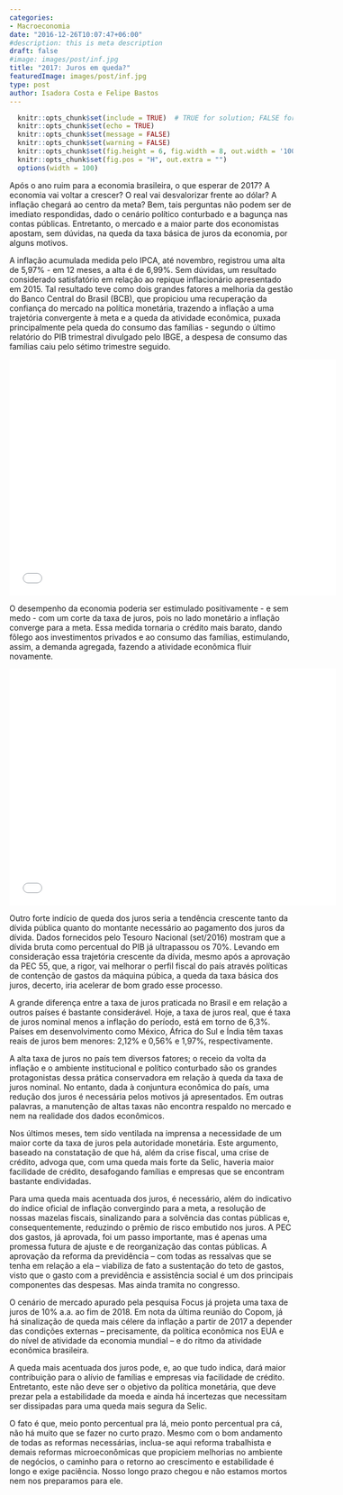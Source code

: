 ```yaml
---
categories:
- Macroeconomia
date: "2016-12-26T10:07:47+06:00"
#description: this is meta description
draft: false
#image: images/post/inf.jpg
title: "2017: Juros em queda?"
featuredImage: images/post/inf.jpg
type: post
author: Isadora Costa e Felipe Bastos
---
```


```r
  knitr::opts_chunk$set(include = TRUE)  # TRUE for solution; FALSE for questions set
  knitr::opts_chunk$set(echo = TRUE)
  knitr::opts_chunk$set(message = FALSE)
  knitr::opts_chunk$set(warning = FALSE)
  knitr::opts_chunk$set(fig.height = 6, fig.width = 8, out.width = '100%', fig.align = "center")
  knitr::opts_chunk$set(fig.pos = "H", out.extra = "")
  options(width = 100)
```

Após o ano ruim para a economia brasileira, o que esperar de 2017? A economia vai voltar a crescer? O real vai desvalorizar frente ao dólar? A inflação chegará ao centro da meta? Bem, tais perguntas não podem ser de imediato respondidas, dado o cenário político conturbado e a bagunça nas contas públicas. Entretanto, o mercado e a maior parte dos economistas apostam, sem dúvidas, na queda da taxa básica de juros da economia, por alguns motivos.

A inflação acumulada medida pelo IPCA, até novembro, registrou uma alta de 5,97% - em 12 meses, a alta é de 6,99%. Sem dúvidas, um resultado considerado satisfatório em relação ao repique inflacionário apresentado em 2015. Tal resultado teve como dois grandes fatores a melhoria da gestão do Banco Central do Brasil (BCB), que propiciou uma recuperação da confiança do mercado na política monetária, trazendo a inflação a uma trajetória convergente à meta e a queda da atividade econômica, puxada principalmente pela queda do consumo das famílias - segundo o último relatório do PIB trimestral divulgado pelo IBGE, a despesa de consumo das famílias caiu pelo sétimo trimestre seguido.

<iframe width="580" height="420" frameborder="0" scrolling="no" src="//plot.ly/~marcelinobguerra/10.embed"></iframe>

O desempenho da economia poderia ser estimulado positivamente - e sem medo - com um corte da taxa de juros, pois no lado monetário a inflação converge para a meta. Essa medida tornaria o crédito mais barato, dando fôlego aos investimentos privados e ao consumo das famílias, estimulando, assim, a demanda agregada, fazendo a atividade econômica fluir novamente.

<iframe width="580" height="420" frameborder="0" scrolling="no"  src="//plot.ly/~marcelinobguerra/8.embed"></iframe>

Outro forte indício de queda dos juros seria a tendência crescente tanto da dívida pública quanto do montante necessário ao pagamento dos juros da dívida. Dados fornecidos pelo Tesouro Nacional (set/2016) mostram que a dívida bruta como percentual do PIB já ultrapassou os 70%. Levando em consideração essa trajetória crescente da dívida, mesmo após a aprovação da PEC 55, que, a rigor, vai melhorar o perfil fiscal do país através políticas de contenção de gastos da máquina púbica, a queda da taxa básica dos juros, decerto, iria acelerar de bom grado esse processo.

A grande diferença entre a taxa de juros praticada no Brasil e em relação a outros países é bastante considerável. Hoje, a taxa de juros real, que é taxa de juros nominal menos a inflação do período, está em torno de 6,3%. Países em desenvolvimento como México, África do Sul e Índia têm taxas reais de juros bem menores: 2,12% e 0,56% e 1,97%, respectivamente.

A alta taxa de juros no país tem diversos fatores; o receio da volta da inflação e o ambiente institucional e político conturbado são os grandes protagonistas dessa prática conservadora em relação à queda da taxa de juros nominal. No entanto, dada à conjuntura econômica do país, uma redução dos juros é necessária pelos motivos já apresentados. Em outras palavras, a manutenção de altas taxas não encontra respaldo no mercado e nem na realidade dos dados econômicos.

Nos últimos meses, tem sido ventilada na imprensa a necessidade de um maior corte da taxa de juros pela autoridade monetária. Este argumento, baseado na constatação de que há, além da crise fiscal, uma crise de crédito, advoga que, com uma queda mais forte da Selic, haveria maior facilidade de crédito, desafogando famílias e empresas que se encontram bastante endividadas.

Para uma queda mais acentuada dos juros, é necessário, além do indicativo do índice oficial de inflação convergindo para a meta, a resolução de nossas mazelas fiscais, sinalizando para a solvência das contas públicas e, consequentemente, reduzindo o prêmio de risco embutido nos juros. A PEC dos gastos, já aprovada, foi um passo importante, mas é apenas uma promessa futura de ajuste e de reorganização das contas públicas. A aprovação da reforma da previdência – com todas as ressalvas que se tenha em relação a ela – viabiliza de fato a sustentação do teto de gastos, visto que o gasto com a previdência e assistência social é um dos principais componentes das despesas. Mas ainda tramita no congresso.

O cenário de mercado apurado pela pesquisa Focus já projeta uma taxa de juros de 10% a.a. ao fim de 2018. Em nota da última reunião do Copom, já há sinalização de queda mais célere da inflação a partir de 2017 a depender das condições externas – precisamente, da política econômica nos EUA e do nível de atividade da economia mundial – e do ritmo da atividade econômica brasileira.

A queda mais acentuada dos juros pode, e, ao que tudo indica, dará maior contribuição para o alívio de famílias e empresas via facilidade de crédito. Entretanto, este não deve ser o objetivo da política monetária, que deve prezar pela a estabilidade da moeda e ainda há incertezas que necessitam ser dissipadas para uma queda mais segura da Selic.

O fato é que, meio ponto percentual pra lá, meio ponto percentual pra cá, não há muito que se fazer no curto prazo. Mesmo com o bom andamento de todas as reformas necessárias, inclua-se aqui reforma trabalhista e demais reformas microeconômicas que propiciem melhorias no ambiente de negócios, o caminho para o retorno ao crescimento e estabilidade é longo e exige paciência. Nosso longo prazo chegou e não estamos mortos nem nos preparamos para ele.
